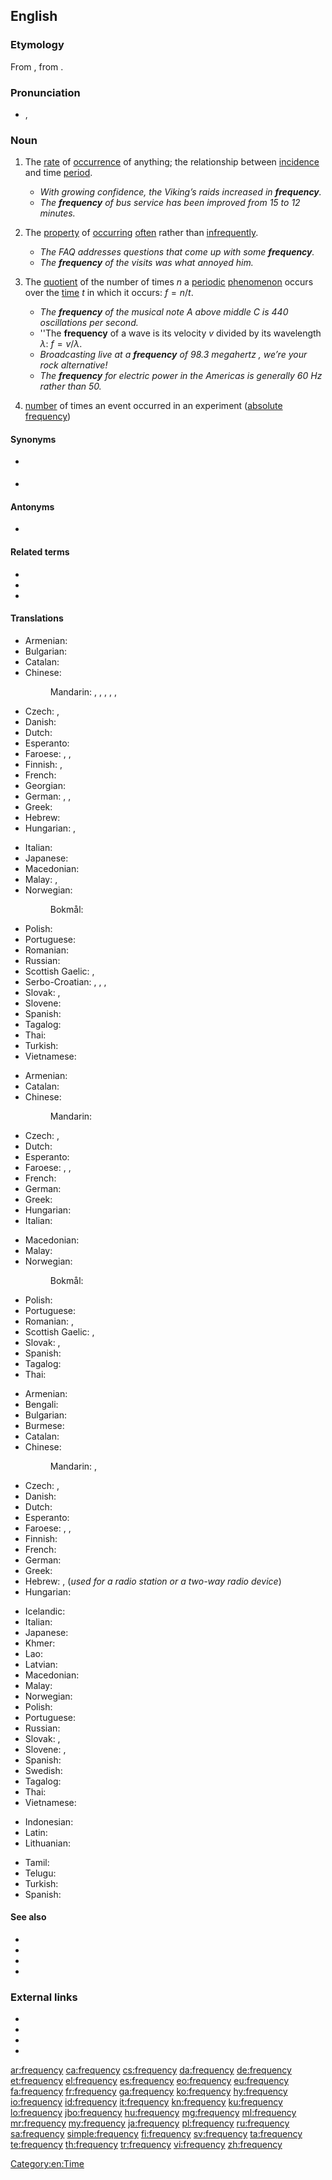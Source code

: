 ==English==

===Etymology===
From {{etyl|la|en}} {{m|la|frequentia}}, from {{m|la|frequens}}.

===Pronunciation===
* {{enPR|frĕʹkwən-sē}}, {{IPA|/ˈfriːkwənsi/|lang=en}}

===Noun===
{{en-noun|frequencies}}

# {{lb|en|uncountable}} The [[rate]] of [[occurrence]] of anything; the relationship between [[incidence]] and time [[period]].
#* ''With growing confidence, the Viking’s raids increased in '''frequency'''.''
#* ''The '''frequency''' of bus service has been improved from 15 to 12 minutes.''
# {{lb|en|uncountable}} The [[property]] of [[occur]]ring [[often]] rather than [[infrequently]].
#* ''The FAQ addresses questions that come up with some '''frequency'''.''
#* ''The '''frequency''' of the visits was what annoyed him.''
# {{lb|en|countable}} The [[quotient]] of the number of times <math>n</math> a [[periodic]] [[phenomenon]] occurs over the [[time]] <math>t</math> in which it occurs: <math>f = n / t</math>.
#* ''The '''frequency''' of the musical note A above middle C is 440 oscillations per second.''
#* ''The '''frequency''' of a wave is its velocity <math>v</math> divided by its wavelength <math>\lambda</math>: <math>f = v / \lambda</math>.
#* ''Broadcasting live at a '''frequency''' of 98.3 megahertz<!--fictional station-->, we’re your rock alternative!''
#* ''The '''frequency''' for electric power in the Americas is generally 60 Hz rather than 50.''
# {{lb|en|statistics}} [[number]] of times an event occurred in an experiment ([[absolute frequency]])

====Synonyms====
* {{sense|rate of occurrence}} {{l|en|oftenness}}
* {{l|en|freq}}

====Antonyms====
* {{sense|rate of occurrence}} {{l|en|period}}

====Related terms====
* {{l|en|frequent}}
* {{l|en|frequentative}}
* {{l|en|frequenter}}

====Translations====
{{trans-top|rate of occurrence of anything}}
* Armenian: {{t+|hy|հաճախականություն}}
* Bulgarian: {{t+|bg|честота|f|sc=Cyrl}}
* Catalan: {{t+|ca|freqüència|f}}
* Chinese:
*: Mandarin: {{t+|cmn|頻率|sc=Hani}}, {{t+|cmn|频率|tr=pínlǜ|sc=Hani}}, {{t+|cmn|頻度|sc=Hani}}, {{t+|cmn|频度|tr=píndù|sc=Hani}}, {{t+|cmn|次數|sc=Hani}}, {{t+|cmn|次数|tr=cìshù|sc=Hani}}
* Czech: {{t|cs|četnost|n}}, {{t+|cs|frekvence|f}}
* Danish: {{t+|da|hyppighed|c}}
* Dutch: {{t+|nl|frequentie|f}}
* Esperanto: {{t|eo|ofto}}
* Faroese: {{t|fo|tíðføri|n}}, {{t|fo|tíðleiki|m}}, {{t|fo|tídd|f}}
* Finnish: {{t+|fi|taajuus}}, {{qualifier|statistical}} {{t+|fi|frekvenssi}}
* French: {{t+|fr|fréquence|f}}
* Georgian: {{t|ka|სიხშირე}}
* German: {{t+|de|Häufigkeit|f}}, {{t+|de|Frequenz|f}}, {{t|de|Regelmäßigkeit|f}}
* Greek: {{t+|el|συχνότητα|f}}
* Hebrew: {{t|he|תדירות|f|tr=tedirút}}
* Hungarian: {{t+|hu|gyakoriság}}, {{t|hu|ismétlődés}}
{{trans-mid}}
* Italian: {{t+|it|frequenza|f}}
* Japanese: {{t+|ja|頻度|tr=ひんど, hindo|sc=Jpan}}
* Macedonian: {{t|mk|честота|f|tr=čéstota}}
* Malay: {{t|ms|kekerapan}}, {{t+|ms|frekuensi}}
* Norwegian: 
*: Bokmål: {{t+|nb|hyppighet|m|f}}
* Polish: {{t+|pl|częstość|f}}
* Portuguese: {{t+|pt|frequência|f}}
* Romanian: {{t+|ro|frecvență|f}}
* Russian: {{t+|ru|частота́|f}}
* Scottish Gaelic: {{t|gd|bitheantas|m}}, {{t|gd|tricead|m}}
* Serbo-Croatian: {{t+|sh|učestalost|f|sc=Cyrl}}, {{t+|sh|čestoća|f|sc=Cyrl}}, {{t+|sh|čestost|f|sc=Cyrl}}, {{t|sh|učestanost|sc=Cyrl}}
* Slovak: {{t|sk|frekvencia|f}}, {{t|sk|početnosť|f}}
* Slovene: {{t|sl|pogostost|f}}
* Spanish: {{t+|es|frecuencia|f}}
* Tagalog: {{t|tl|dalas}}
* Thai: {{t|th|ความถี่|sc=Thai}}
* Turkish: {{t+|tr|frekans}}
* Vietnamese: {{t|vi|tính thường xuyên}}
{{trans-bottom}}

{{trans-top|property of occurring often rather than infrequently}}
* Armenian: {{t+|hy|հաճախություն}}
* Catalan: {{t+|ca|freqüència|f}}
* Chinese:
*: Mandarin: {{t+|cmn|常常|tr=chángcháng|sc=Hani}}
* Czech: {{t|cs|častost|n}}, {{t+|cs|frekvence|f}}
* Dutch: {{t+|nl|regelmaat|m|f}}
* Esperanto: {{t|eo|ofteco}}
* Faroese: {{t|fo|tíðføri|n}}, {{t|fo|tíðleiki|m}}, {{t|fo|tídd|f}}
* French: {{t+|fr|fréquence|f}}
* German: {{t+|de|Häufigkeit|f}}
* Greek: {{t+|el|συχνότητα|f}}
* Hungarian: {{t+|hu|gyakoriság}}
* Italian: {{t+|it|frequenza}}
{{trans-mid}}
* Macedonian: {{t|mk|честота|f|tr=čéstota}}
* Malay: {{t|ms|kekerapan}}
* Norwegian:
*: Bokmål: {{t+|nb|hyppighet|m|f}}
* Polish: {{t+|pl|częstość|f}}
* Portuguese: {{t+|pt|frequência|f}}
* Romanian: {{t+|ro|desime|f}}, {{t+|ro|frecvență|f}}
* Scottish Gaelic: {{t|gd|bitheantas|m}}, {{t|gd|tricead|m}}
* Slovak: {{t|sk|frekvencia|f}}, {{t|sk|častosť|f}}
* Spanish: {{t+|es|frecuencia|f}}
* Tagalog: {{t|tl|dalas}}
* Thai: {{t|th|ความถี่|sc=Thai}}
{{trans-bottom}}

{{trans-top|number of occurrences divided by time}}
* Armenian: {{t+|hy|հաճախություն}}
* Bengali: {{t|bn|কম্পাঙ্ক|sc=Beng}}
* Bulgarian: {{t+|bg|честота|f|tr=cestota}}
* Burmese: {{t-needed|my}}
* Catalan: {{t+|ca|freqüència|f}}
* Chinese:
*: Mandarin: {{t+|cmn|頻數|sc=Hani}}, {{t+|cmn|频数|tr=pínshù|sc=Hani}}
* Czech: {{t+|cs|frekvence|f}}, {{t|cs|kmitočet|m}} {{qualifier|of radio frequency}}
* Danish: {{t|da|frekvens|n}}
* Dutch: {{t+|nl|frequentie|f}}
* Esperanto: {{t|eo|frekvenco}}
* Faroese: {{t|fo|tíðføri|n}}, {{t|fo|tíðleiki|m}}, {{t|fo|tídd|f}}
* Finnish: {{t+|fi|taajuus}}
* French: {{t+|fr|fréquence|f}}
* German: {{t+|de|Frequenz|f}}
* Greek: {{t+|el|συχνότητα|f}}
* Hebrew: {{t|he|תדירות|f|tr=tedirút}}, {{t|he|תדר|m|tr=téder}} (''used for a radio station or a two-way radio device'')
* Hungarian: {{t+|hu|frekvencia}}
{{trans-mid}}
* Icelandic: {{t+|is|tíðni|f}}
* Italian: {{t+|it|frequenza|f}}
* Japanese: {{t+|ja|周波数|tr=shūhasū|sc=Jpan}}
* Khmer: {{t-needed|km}}
* Lao: {{t-needed|lo}}
* Latvian: {{t+|lv|frekvence|f}}
* Macedonian: {{t|mk|фреквенција|f|tr=frekvéncija}}
* Malay: {{t+|ms|frekuensi}}
* Norwegian: {{t+|no|frekvens|m}}
* Polish: {{t+|pl|częstotliwość|f}}
* Portuguese: {{t+|pt|frequência|f}}
* Russian: {{t+|ru|частота́|f}}
* Slovak: {{t|sk|frekvencia|f}}, {{t|sk|kmitočet|m}}
* Slovene: {{t+|sl|frekvenca|f}}, {{t|sl|pogostost|f}}
* Spanish: {{t+|es|frecuencia|f}}
* Swedish: {{t+|sv|frekvens}}
* Tagalog: {{t|tl|dalas}}
* Thai: {{t|th|ความถี่|sc=Thai}}
* Vietnamese: {{t+|vi|tần số}}
{{trans-bottom}}

{{checktrans-top}}
* Indonesian: {{t-check|id|frekuensi}}
* Latin: {{t-check|la|frequentia|f}}
* Lithuanian: {{t-check|lt|dažnumas}}
{{trans-mid}}
* Tamil: {{t-check|ta|அதிர்வெண்|sc=Taml}}
* Telugu: {{t-check|te|పౌనఃపున్యము|tr=paunahpunyamu|sc=Telu}}
* Turkish: {{t-check|tr|frekans}}
* Spanish: {{t-check|es|frecuencia}}
{{trans-bottom}}

====See also====
* {{l|en|cadence}}
* {{l|en|commonness}}
* {{l|en|occurrence}}
* {{l|en|periodicity}}

===External links===
* {{pedialite|lang=en|Frequency (disambiguation)}}
* {{R:Webster 1913}}
* {{R:Century 1911}}
* {{R:OneLook}}

[[Category:en:Time]]

[[ar:frequency]]
[[ca:frequency]]
[[cs:frequency]]
[[da:frequency]]
[[de:frequency]]
[[et:frequency]]
[[el:frequency]]
[[es:frequency]]
[[eo:frequency]]
[[eu:frequency]]
[[fa:frequency]]
[[fr:frequency]]
[[ga:frequency]]
[[ko:frequency]]
[[hy:frequency]]
[[io:frequency]]
[[id:frequency]]
[[it:frequency]]
[[kn:frequency]]
[[ku:frequency]]
[[lo:frequency]]
[[jbo:frequency]]
[[hu:frequency]]
[[mg:frequency]]
[[ml:frequency]]
[[mr:frequency]]
[[my:frequency]]
[[ja:frequency]]
[[pl:frequency]]
[[ru:frequency]]
[[sa:frequency]]
[[simple:frequency]]
[[fi:frequency]]
[[sv:frequency]]
[[ta:frequency]]
[[te:frequency]]
[[th:frequency]]
[[tr:frequency]]
[[vi:frequency]]
[[zh:frequency]]